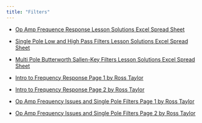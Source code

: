 ```yaml
---
title: "Filters"
---
```


- [Op Amp Frequence Response Lesson Solutions Excel Spread Sheet](assets/ac-Op-Amp-Freq-Response.xlsx){download=""}

- [Single Pole Low and High Pass Filters Lesson Solutions Excel Spread Sheet](assets/ae-Single-Pole-Low-and-High-Pass-Filters.xlsx){download=""}

- [Multi Pole Butterworth Sallen-Key Filters Lesson Solutions Excel Spread Sheet](assets/ag-Multi-Pole-Butterworth-Sallen-Key-Filters.xlsx){download=""}

- [Intro to Frequency Response Page 1 by Ross Taylor](assets/ba-Lesson-Page1-Intro%20to%20Frequency%20Response.pdf){target="_blank"}

- [Intro to Frequency Response Page 2 by Ross Taylor](assets/bb-Lesson-Page2-Intro%20to%20Frequency%20Response.pdf){target="_blank"}

- [Op Amp Frequency Issues and Single Pole Filters Page 1 by Ross Taylor](assets/da-Lesson-Page1-Op%20Amp%20Frequency%20Issues%20and%20Filters.pdf){target="_blank"}

- [Op Amp Frequency Issues and Single Pole Filters Page 2 by Ross Taylor](assets/db-Lesson-Page2-Op%20Amp%20Frequency%20Issues%20and%20Filters.pdf){target="_blank"}


